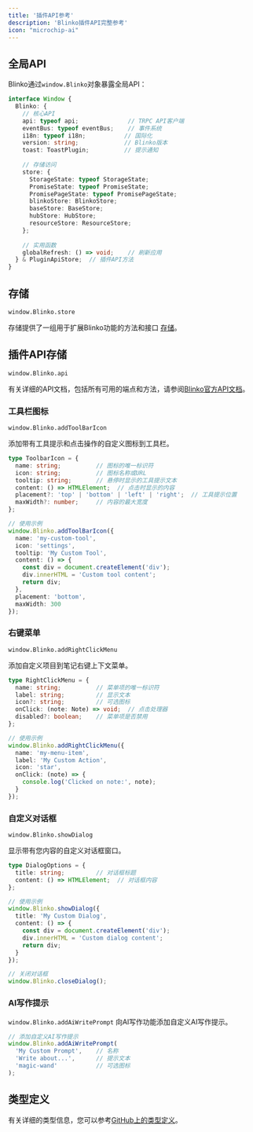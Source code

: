 ```yaml
---
title: '插件API参考'
description: 'Blinko插件API完整参考'
icon: "microchip-ai"
---
```


## 全局API

Blinko通过`window.Blinko`对象暴露全局API：

```typescript
interface Window {
  Blinko: {
    // 核心API
    api: typeof api;              // TRPC API客户端
    eventBus: typeof eventBus;    // 事件系统
    i18n: typeof i18n;           // 国际化
    version: string;             // Blinko版本
    toast: ToastPlugin;          // 提示通知
    
    // 存储访问
    store: {
      StorageState: typeof StorageState;
      PromiseState: typeof PromiseState;
      PromisePageState: typeof PromisePageState;
      blinkoStore: BlinkoStore;
      baseStore: BaseStore;
      hubStore: HubStore;
      resourceStore: ResourceStore;
    };
    
    // 实用函数
    globalRefresh: () => void;    // 刷新应用
  } & PluginApiStore;  // 插件API方法
}
```


## 存储
`window.Blinko.store`

存储提供了一组用于扩展Blinko功能的方法和接口 [存储](/plugins/store)。

## 插件API存储
`window.Blinko.api`


有关详细的API文档，包括所有可用的端点和方法，请参阅[Blinko官方API文档](https://api.blinko.space/reference)。

### 工具栏图标
`window.Blinko.addToolBarIcon`

添加带有工具提示和点击操作的自定义图标到工具栏。

```typescript
type ToolbarIcon = {
  name: string;          // 图标的唯一标识符
  icon: string;          // 图标名称或URL
  tooltip: string;       // 悬停时显示的工具提示文本
  content: () => HTMLElement;  // 点击时显示的内容
  placement?: 'top' | 'bottom' | 'left' | 'right';  // 工具提示位置
  maxWidth?: number;     // 内容的最大宽度
};

// 使用示例
window.Blinko.addToolBarIcon({
  name: 'my-custom-tool',
  icon: 'settings',
  tooltip: 'My Custom Tool',
  content: () => {
    const div = document.createElement('div');
    div.innerHTML = 'Custom tool content';
    return div;
  },
  placement: 'bottom',
  maxWidth: 300
});
```

### 右键菜单
`window.Blinko.addRightClickMenu`

添加自定义项目到笔记右键上下文菜单。

```typescript
type RightClickMenu = {
  name: string;          // 菜单项的唯一标识符
  label: string;         // 显示文本
  icon?: string;         // 可选图标
  onClick: (note: Note) => void;  // 点击处理器
  disabled?: boolean;    // 菜单项是否禁用
};

// 使用示例
window.Blinko.addRightClickMenu({
  name: 'my-menu-item',
  label: 'My Custom Action',
  icon: 'star',
  onClick: (note) => {
    console.log('Clicked on note:', note);
  }
});
```

### 自定义对话框
`window.Blinko.showDialog`

显示带有您内容的自定义对话框窗口。

```typescript
type DialogOptions = {
  title: string;         // 对话框标题
  content: () => HTMLElement;  // 对话框内容
};

// 使用示例
window.Blinko.showDialog({
  title: 'My Custom Dialog',
  content: () => {
    const div = document.createElement('div');
    div.innerHTML = 'Custom dialog content';
    return div;
  }
});

// 关闭对话框
window.Blinko.closeDialog();
```

### AI写作提示
`window.Blinko.addAiWritePrompt`
向AI写作功能添加自定义AI写作提示。

```typescript
// 添加自定义AI写作提示
window.Blinko.addAiWritePrompt(
  'My Custom Prompt',    // 名称
  'Write about...',      // 提示文本
  'magic-wand'           // 可选图标
);
```

## 类型定义

有关详细的类型信息，您可以参考[GitHub上的类型定义](https://github.com/blinko-space/blinko/tree/main/types)。
